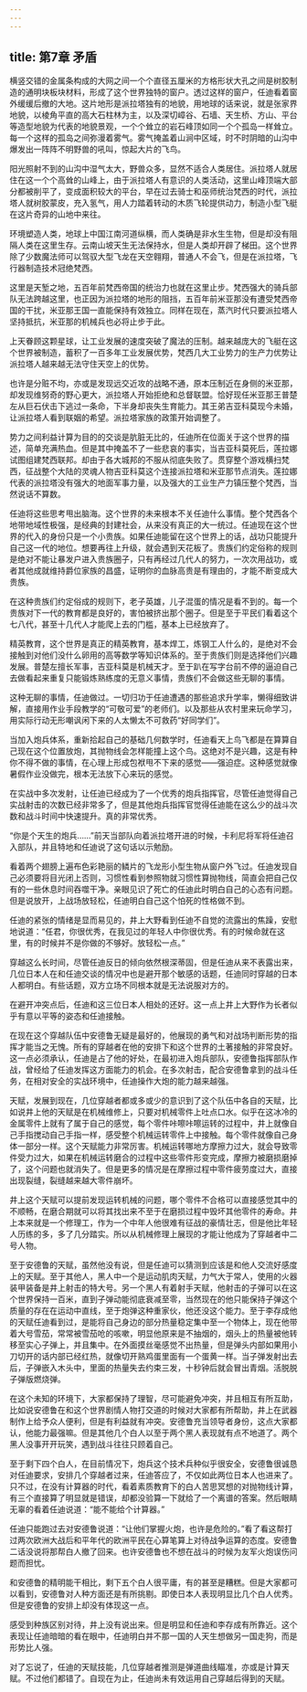 ```yaml
---
---
---
```

title: 第7章 矛盾
---



横竖交错的金属条构成的大网之间一个个直径五厘米的方格形状大孔之间是树胶制造的通明块板块材料，形成了这个世界独特的窗户。透过这样的窗户，任迪看着窗外缓缓后撤的大地。这片地形是派拉塔独有的地貌，用地球的话来说，就是张家界地貌，以棱角平直的高大石柱林为主，以及深切嶂谷、石墙、天生桥、方山、平台等造型地貌为代表的地貌景观，一个个耸立的岩石峰顶如同一个个孤岛一样耸立。每一个这样的孤岛之间弥漫着雾气。雾气掩盖着山涧中区域，时不时阴暗的山沟中爆发出一阵阵不明野兽的吼叫，惊起大片的飞鸟。

阳光照射不到的山沟中湿气太大，野兽众多，显然不适合人类居住。派拉塔人就居住在这一个个高耸的山峰上，由于派拉塔人有意识的人类活动，这里山峰顶端大部分都被削平了，变成面积较大的平台，早在过去骑士和巫师统治梵西的时代，派拉塔人就树胶蒙皮，充入氢气，用人力踏着转动的木质飞轮提供动力，制造小型飞艇在这片奇异的山地中来往。

环境塑造人类，地球上中国江南河道纵横，而人类确是非水生生物，但是却没有阻隔人类在这里生存。云南山坡天生无法保持水，但是人类却开辟了梯田。这个世界除了少数魔法师可以驾驭大型飞龙在天空翱翔，普通人不会飞，但是在派拉塔，飞行器制造技术冠绝梵西。

这里是天堑之地，五百年前梵西帝国的统治力也就在这里止步。梵西强大的骑兵部队无法跨越这里，也正因为派拉塔的地形的阻挡，五百年前米亚那没有遭受梵西帝国的干扰，米亚那王国一直能保持有效独立。同样在现在，蒸汽时代只要派拉塔人坚持抵抗，米亚那的机械兵也必将止步于此。

上天眷顾这颗星球，让工业发展的速度突破了魔法的压制。越来越庞大的飞艇在这个世界被制造，蓄积了一百多年工业发展优势，梵西几大工业势力的生产力优势让派拉塔人越来越无法守住天空上的优势。

也许是分赃不均，亦或是发现远交近攻的战略不通，原本压制近在身侧的米亚那，却发现维努奇的野心更大，派拉塔人开始拒绝和总督联盟。恰好现任米亚那王普楚左从巨石伏击下逃过一条命，下半身却丧失生育能力。其王弟吉亚科莫现今未婚，让派拉塔人看到联姻的希望。派拉塔家族的政策开始调整了。

势力之间利益计算为目的的交谈是肮脏无比的，任迪所在位面关于这个世界的描述，简单充满热血。但是其中掩盖不了一些悲哀的事实，当吉亚科莫死后，莲拉娜试图组建梵西联邦。却由于各大城邦的不服从彻底失败了。贯穿整个游戏横扫梵西，征战整个大陆的灵魂人物吉亚科莫这个连接派拉塔和米亚那节点消失。莲拉娜代表的派拉塔没有强大的地面军事力量，以及强大的工业生产力镇压整个梵西，当然说话不算数。

任迪将这些思考甩出脑海。这个世界的未来根本不关任迪什么事情。整个梵西各个地带地域性极强，是经典的封建社会，从来没有真正的大一统过。任迪现在这个世界的代入的身份只是一个小贵族。如果任迪能留在这个世界上的话，战功只能提升自己这一代的地位。想要再往上升级，就会遇到天花板了。贵族们约定俗称的规则是绝对不能让暴发户进入贵族圈子，只有再经过几代人的努力，一次次用战功，或者其他成就维持爵位家族的昌盛，证明你的血脉高贵是有理由的，才能不断变成大贵族。

在这种贵族们约定俗成的规则下，老子英雄，儿子混蛋的情况是看不到的。每一个贵族对下一代的教育都是良好的，害怕被挤出那个圈子。但是至于平民们看着这个七八代，甚至十几代人才能爬上去的门槛，基本上已经放弃了。

精英教育，这个世界是真正的精英教育，基本焊工，炼钢工人什么的，是绝对不会接触到对他们没什么卵用的高等数学等知识体系的。至于贵族们则是选择他们兴趣发展。普楚左擅长军事，吉亚科莫是机械天才。至于趴在写字台前不停的逼迫自己去做看起来重复只能锻炼熟练度的无意义事情，贵族们不会做这些无聊的事情。

这种无聊的事情，任迪做过。一切归功于任迪遭遇的那些追求升学率，懒得细致讲解，直接用作业手段教学的“可敬可爱”的老师们。以及那些从农村里来玩命学习，用实际行动无形嘲讽闲下来的人太懒太不可救药“好同学们”。

当加入炮兵体系，重新拾起自己的基础几何数学时，任迪看天上鸟飞都是在算算自己现在这个位置放炮，其抛物线会怎样能撞上这个鸟。这绝对不是兴趣，这是有种你不得不做的事情，在心理上形成包袱甩不下来的感觉——强迫症。这种感觉就像暑假作业没做完，根本无法放下心来玩的感觉。

在实战中多次发射，让任迪已经成为了一个优秀的炮兵指挥官，尽管任迪觉得自己实战射击的次数已经非常多了，但是其他炮兵指挥官觉得任迪能在这么少的战斗次数和战斗时间中快速提升。真的非常优秀。

“你是个天生的炮兵……”前天当部队向着派拉塔开进的时候，卡利尼将军将任迪召入部队，并且特地和任迪说了这句话以示勉励。

看着两个翅膀上遍布色彩艳丽的鳞片的飞龙形小型生物从窗户外飞过。任迪发现自己必须要将目光闭上否则，习惯性看到参照物就习惯性算抛物线，简直会把自己仅有的一些休息时间吞噬干净。亲眼见识了死亡的任迪此时明白自己的心态有问题。但是说放开，上战场放轻松，任迪明白自己这个怕死的性格做不到。

任迪的紧张的情绪是显而易见的，井上大野看到任迪不自觉的流露出的焦躁，安慰地说道：“任君，你很优秀，在我见过的年轻人中你很优秀。有的时候命就在这里，有的时候并不是你做的不够好。放轻松一点。”

穿越这么长时间，尽管任迪反日的倾向依然根深蒂固，但是任迪从来不表露出来，几位日本人在和任迪交谈的情况中也是避开那个敏感的话题，任迪同时穿越的日本人都明白。有些话题，双方立场不同根本就是无法说服对方的。

在避开冲突点后，任迪和这三位日本人相处的还好。这一点上井上大野作为长者似乎有意以平等的姿态和任迪接触。

在现在这个穿越队伍中安德鲁无疑是最好的，他展现的勇气和对战场判断形势的指挥才能当之无愧。所有的穿越者在他的安排下和这个世界的土著接触的非常良好。这一点必须承认，任迪是占了他的好处，在最初进入炮兵部队，安德鲁指挥部队作战，曾经给了任迪发挥这方面能力的机会。在多次射击，配合安德鲁拿到的战斗任务，在相对安全的实战环境中，任迪操作大炮的能力越来越强。

天赋，发展到现在，几位穿越者都或多或少的意识到了这个队伍中各自的天赋，比如说井上他的天赋是在机械维修上，只要对机械零件上吐点口水。似乎在这冰冷的金属零件上就有了属于自己的感觉，每个零件咔嚓咔嚓运转的过程中，井上就像自己手指搅动自己手指一样，感受整个机械运转零件上中接触。每个零件就像自己身体一部分一样。这个天赋能力非常厉害。机械运转哪地方摩擦力过大，就会导致零件受力过大，如果在机械运转磨合的过程中这些零件形变完成，摩擦力被磨损磨掉了，这个问题也就消失了。但是更多的情况是在摩擦过程中零件疲劳度过大，直接出现裂缝，裂缝越来越大零件崩坏。

井上这个天赋可以提前发现运转机械的问题，哪个零件不合格可以直接感觉其中的不顺畅，在磨合期就可以将其找出来不至于在磨损过程中毁坏其他零件的寿命。井上本来就是一个修理工，作为一个中年人他很难有征战的豪情壮志，但是他比年轻人历练的多，多了几分踏实。所以从机械修理上展现的才能让他成为了穿越者中二号人物。

至于安德鲁的天赋，虽然他没有说，但是任迪可以猜测到应该是和他人交流好感度上的天赋。至于其他人，黑人中一个是运动肌肉天赋，力气大于常人，使用的火器装甲装备是井上射击的特大号。另一个黑人有着射手天赋，他射击的子弹可以在这个世界保持一百米，直到子弹动能彻底衰减至零，当然现在的他只能保持子弹这个质量的存在在运动中直线，至于炮弹这种重家伙，他还没这个能力。至于李存成他的天赋任迪看到过，是能将自己身边的部分热量稳定集中至一个物体上，现在他带着大号雪茄，常常被雪茄呛的咳嗽，明显他原来是不抽烟的，烟头上的热量被他转移至实心子弹上，并且集中。在外面摸丝毫感觉不出热量，但是弹头内部如果用小刀切开的话内部已经红热，就像切开熟鸡蛋里面有一个蛋黄一样。当子弹发射出去后，子弹嵌入木头中，里面的热量失去约束三发，十秒钟后就会冒出青烟。活脱脱子弹版燃烧弹。

在这个未知的环境下，大家都保持了理智，尽可能避免冲突，并且相互有所互助，比如说安德鲁在和这个世界剧情人物打交道的时候对大家都有所帮助，井上在武器制作上给予众人便利，但是有利益就有冲突。安德鲁充当领导者身份，这点大家都认，他能力最强嘛。但是其他几个白人以至于两个黑人表现就有点不地道了。两个黑人没事开开玩笑，遇到战斗往往只顾着自己。

至于剩下四个白人，在目前情况下，炮兵这个技术兵种似乎很安全，安德鲁很诚恳对任迪要求，安排几个穿越者过来，任迪答应了，不仅如此两位日本人也进来了。只不过，在没有计算器的时代，看着素质教育下的白人苦思冥想的对抛物线计算，有三个直接算了明显就是错误，却都没验算一下就给了一个离谱的答案。然后眼睛无辜的看着任迪说道：“能不能给个计算器。”

任迪只能跑过去对安德鲁说道：“让他们掌握火炮，也许是危险的。”看了看这帮打过两次欧洲大战后和平年代的欧洲平民在心算笔算上对待战争运算的态度。安德鲁二话没说将那帮白人撤了回来。也许安德鲁也不想在战斗的时候为友军火炮误伤问题而担忧。

和安德鲁的精明能干相比，剩下五个白人很平庸，有的甚至是糟糕。但是大家都可以看到，安德鲁对人种方面还是有所挑剔。即使日本人表现明显比几个白人优秀。但是安德鲁的安排上却没有体现这一点。

感受到种族区别对待，井上没有说出来。但是明显和任迪和李存成有所靠近。这个表现让任迪暗暗的看在眼中，任迪明白并不那一国的人天生想做另一国走狗，而是形势比人强。

对了忘说了，任迪的天赋技能，几位穿越者推测是弹道曲线瞄准，亦或是计算天赋。不过他们都错了。自现在为止，任迪尚未有效运用自己穿越后得到的天赋。